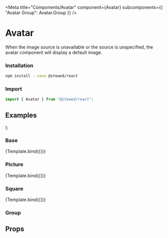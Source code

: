 
<Meta
  title="Components/Avatar"
  component={Avatar}
  subcomponents={{ "Avatar Group": Avatar.Group }}
/>

# Avatar

When the image source is unavailable or the source is unspecified, the avatar component will display a default image.

### Installation

```bash
npm install --save @stewed/react
```

### Import

```js
import { Avatar } from "@stewed/react";
```

## Examples

  <Theme>
    <Avatar {...args} />
  </Theme>
);

### Base

<Canvas>
  <Story
    name="Base"
    args={{
      skin: "primary",
      name: "Lourenço Vieira",
    }}>
    {Template.bind({})}
  </Story>
</Canvas>

### Picture

<Canvas>
  <Story
    name="Picture"
    args={{
      skin: "primary",
      size: "xl",
      src: "https://placehold.co/120x120",
      name: "Lourenço Vieira",
    }}>
    {Template.bind({})}
  </Story>
</Canvas>

### Square

<Canvas>
  <Story
    name="Square"
    args={{
      skin: "primary",
      size: "3xl",
      name: "Company Acme",
      appearance: "square",
    }}>
    {Template.bind({})}
  </Story>
</Canvas>

### Group

<Canvas>
  <Theme>
    <Avatar.Group>
      <Avatar skin="primary" name="Mauro Vieira" />
      <Avatar skin="secondary" name="Bruna Santos" />
      <Avatar skin="primary" name="Lourenço Vieira" />
    </Avatar.Group>
  </Theme>
</Canvas>

## Props

<ArgsTable of={Avatar} />
